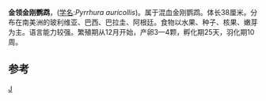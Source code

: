 {{Speciesbox
| taxon = Propyrrhura auricollis
| status = LC
| status_system = IUCN3.1
| status_ref = <ref>{{IUCN|id=22685628 |title=''Primolius auricollis'' |assessors=[[BirdLife_International|BirdLife International]] |version=2013.2 |year=2012 |accessdate=26 November 2013}}</ref>
| image = Golden-collared Macaw 041.jpg
| binomial_authority = ([[John_Cassin|Cassin]], 1853)
}} 

'''金领金刚鹦鹉'''，([[学名|学名]]:''Pyrrhura auricollis'')。属于混血金刚鹦鹉。体长38厘米。分布在南美洲的玻利维亚、巴西、巴拉圭、阿根廷。食物以水果、种子、核果、嫩芽为主。语言能力较强。繁殖期从12月开始，产卵3—4颗，孵化期25天，羽化期10周。

==参考==
{{reflist}}
{{taxonbar}}
[[Category:鹦鹉科|J]]
